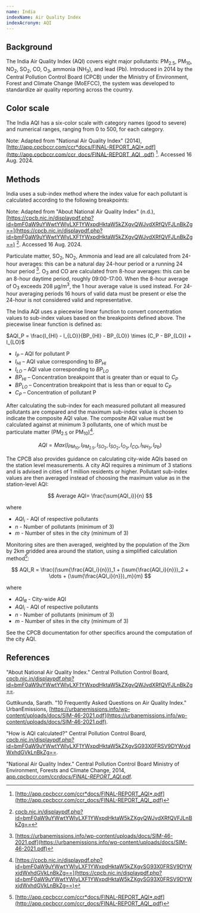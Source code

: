 ```yaml
---
name: India
indexName: Air Quality Index
indexAcronym: AQI
---
```



## Background

The India Air Quality Index (AQI) covers eight major pollutants: PM<sub>2.5</sub>, PM<sub>10</sub>, NO<sub>2</sub>, SO<sub>2</sub>, CO, O<sub>3</sub>, ammonia (NH<sub>3</sub>), and lead (Pb). Introduced in 2014 by the Central Pollution Control Board (CPCB) under the Ministry of Environment, Forest and Climate Change (MoEFCC), the system was developed to standardize air quality reporting across the country.

## Color scale

The India AQI has a six-color scale with category names (good to severe) and numerical ranges, ranging from 0 to 500, for each category.

<ColorScale index="india" value={true} />

Note: Adapted from "National Air Quality Index" (2014), [http://app.cpcbccr.com/ccr*docs/FINAL-REPORT_AQI*.pdf](http://app.cpcbccr.com/ccr_docs/FINAL-REPORT_AQI_.pdf) [^1]. Accessed 16 Aug. 2024.

## Methods

India uses a sub-index method where the index value for each pollutant is calculated according to the following breakpoints:

<BreakpointsTable index="india" />

Note: Adapted from "About National Air Quality Index" (n.d.), [https://cpcb.nic.in/displaypdf.php?id=bmF0aW9uYWwtYWlyLXF1YWxpdHktaW5kZXgvQWJvdXRfQVFJLnBkZg==](https://cpcb.nic.in/displaypdf.php?id=bmF0aW9uYWwtYWlyLXF1YWxpdHktaW5kZXgvQWJvdXRfQVFJLnBkZg==) [^4]. Accessed 16 Aug. 2024.

Particulate matter, SO<sub>2</sub>, NO<sub>2</sub>, Ammonia and lead are all calculated from 24-hour averages: this can be a natural day 24-hour period or a running 24 hour period [^2]. O<sub>3</sub> and CO are calculated from 8-hour averages: this can be an 8-hour daytime period, roughly 09:00-17:00. When the 8-hour average of O<sub>3</sub> exceeds 208 µg/m<sup>3</sup>, the 1 hour average value is used instead. For 24-hour averaging periods 16 hours of valid data must be present or else the 24-hour is not considered valid and representative.

The India AQI uses a piecewise linear function to convert concentration values to sub-index values based on the breakpoints defined above. The piecewise linear function is defined as:

$AQI_P = \frac{I_{HI} - I_{LO}}{BP_{HI} - BP_{LO}} \times (C_P - BP_{LO}) + I_{LO}$

- $I_P$ – AQI for pollutant P
- $I_{HI}$ – AQI value corresponding to $BP_{HI}$
- $I_{LO}$ – AQI value corresponding to $BP_{LO}$
- $BP_{HI}$ – Concentration breakpoint that is greater than or equal to $C_P$
- $BP_{LO}$ – Concentration breakpoint that is less than or equal to $C_P$
- $C_P$ – Concentration of pollutant P

After calculating the sub-index for each measured pollutant all measured pollutants are compared and the maximum sub-index value is chosen to indicate the composite AQI value. The composite AQI value must be calculated against at minimum 3 pollutants, one of which must be particulate matter (PM<sub>2.5</sub> or PM<sub>10</sub>)[^3].

$$
{AQI} = {Max}({I}_{PM_{10}},{I}_{PM_{2.5}},I_{SO_{2}},{I}_{SO_{2}},{I}_{O_{3}},{I}_{CO},{I}_{NH_3},{I}_{Pb})
$$

The CPCB also provides guidance on calculating city-wide AQIs based on the station level measurements. A city AQI requires a minimum of 3 stations and is advised in cities of 1 million residents or higher. Pollutant sub-index values are then averaged instead of choosing the maximum value as in the station-level AQI:

$$
Average AQI= \frac{\sum{AQI_i}}{n}
$$

where

- ${AQI_i}$ - AQI of respective pollutants
- ${n}$ - Number of pollutants (minimum of 3)
- ${m}$ - Number of sites in the city (minimum of 3)

Monitoring sites are then averaged, weighted by the population of the 2km by 2km gridded area around the station, using a simplified calculation method[^1]:

$$
AQI_R = \frac{(\sum{\frac{AQI_i}{n}})_1 + (\sum{\frac{AQI_i}{n}})_2 + \dots + (\sum{\frac{AQI_i}{n}})_m}{m}
$$

where

- ${AQI_R}$ - City-wide AQI
- ${AQI_i}$ - AQI of respective pollutants
- ${n}$ - Number of pollutants (minimum of 3)
- ${m}$ - Number of sites in the city (minimum of 3)

See the CPCB documentation for other specifics around the computation of the city AQI.

## References

"About National Air Quality Index." Central Pollution Control Board, [cpcb.nic.in/displaypdf.php?id=bmF0aW9uYWwtYWlyLXF1YWxpdHktaW5kZXgvQWJvdXRfQVFJLnBkZg==](https://cpcb.nic.in/displaypdf.php?id=bmF0aW9uYWwtYWlyLXF1YWxpdHktaW5kZXgvQWJvdXRfQVFJLnBkZg==).

Guttikunda, Sarath. "10 Frequently Asked Questions on Air Quality Index." UrbanEmissions, [https://urbanemissions.info/wp-content/uploads/docs/SIM-46-2021.pdf](https://urbanemissions.info/wp-content/uploads/docs/SIM-46-2021.pdf).

"How is AQI calculated?" Central Pollution Control Board, [cpcb.nic.in/displaypdf.php?id=bmF0aW9uYWwtYWlyLXF1YWxpdHktaW5kZXgvSG93X0FRSV9DYWxjdWxhdGVkLnBkZg==](https://cpcb.nic.in/displaypdf.php?id=bmF0aW9uYWwtYWlyLXF1YWxpdHktaW5kZXgvSG93X0FRSV9DYWxjdWxhdGVkLnBkZg==).

"National Air Quality Index." Central Pollution Control Board Ministry of Environment, Forests and Climate Change, 2014, [app.cpcbccr.com/ccr*docs/FINAL-REPORT_AQI*.pdf](http://app.cpcbccr.com/ccr_docs/FINAL-REPORT_AQI_.pdf).

[^1]: [http://app.cpcbccr.com/ccr*docs/FINAL-REPORT_AQI*.pdf](http://app.cpcbccr.com/ccr_docs/FINAL-REPORT_AQI_.pdf)
[^2]: [https://urbanemissions.info/wp-content/uploads/docs/SIM-46-2021.pdf](https://urbanemissions.info/wp-content/uploads/docs/SIM-46-2021.pdf)
[^3]: [https://cpcb.nic.in/displaypdf.php?id=bmF0aW9uYWwtYWlyLXF1YWxpdHktaW5kZXgvSG93X0FRSV9DYWxjdWxhdGVkLnBkZg==](https://cpcb.nic.in/displaypdf.php?id=bmF0aW9uYWwtYWlyLXF1YWxpdHktaW5kZXgvSG93X0FRSV9DYWxjdWxhdGVkLnBkZg==)
[^4]: [cpcb.nic.in/displaypdf.php?id=bmF0aW9uYWwtYWlyLXF1YWxpdHktaW5kZXgvQWJvdXRfQVFJLnBkZg==](https://cpcb.nic.in/displaypdf.php?id=bmF0aW9uYWwtYWlyLXF1YWxpdHktaW5kZXgvQWJvdXRfQVFJLnBkZg==)
